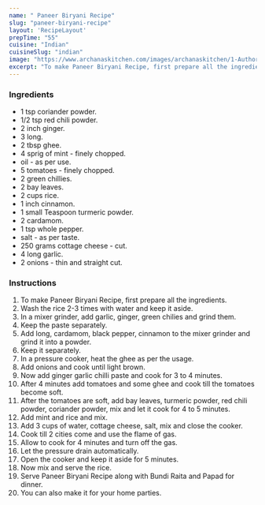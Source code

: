 ---
name: " Paneer Biryani Recipe"
slug: "paneer-biryani-recipe"
layout: 'RecipeLayout'
prepTime: "55"
cuisine: "Indian"
cuisineSlug: "indian"
image: "https://www.archanaskitchen.com/images/archanaskitchen/1-Author/Priya__Suresh/Paneer_Biryani_Recipe-1.jpg"
excerpt: "To make Paneer Biryani Recipe, first prepare all the ingredients"
---

### Ingredients

-  1 tsp coriander powder.
-  1/2 tsp red chili powder.
-  2 inch ginger.
-  3 long.
-  2 tbsp ghee.
-  4 sprig of mint - finely chopped.
-  oil - as per use.
-  5 tomatoes - finely chopped.
-  2 green chillies.
-  2 bay leaves.
- 2 cups rice.
-  1 inch cinnamon.
-  1 small Teaspoon turmeric powder.
-  2 cardamom.
-  1 tsp whole pepper.
-  salt - as per taste.
-  250 grams cottage cheese - cut.
-  4 long garlic.
-  2 onions - thin and straight cut.

### Instructions

1. To make Paneer Biryani Recipe, first prepare all the ingredients.
1. Wash the rice 2-3 times with water and keep it aside.
1. In a mixer grinder, add garlic, ginger, green chilies and grind them.
1. Keep the paste separately.
1. Add long, cardamom, black pepper, cinnamon to the mixer grinder and grind it into a powder.
1. Keep it separately.
1. In a pressure cooker, heat the ghee as per the usage.
1. Add onions and cook until light brown.
1. Now add ginger garlic chilli paste and cook for 3 to 4 minutes.
1. After 4 minutes add tomatoes and some ghee and cook till the tomatoes become soft.
1. After the tomatoes are soft, add bay leaves, turmeric powder, red chili powder, coriander powder, mix and let it cook for 4 to 5 minutes.
1. Add mint and rice and mix.
1. Add 3 cups of water, cottage cheese, salt, mix and close the cooker.
1. Cook till 2 cities come and use the flame of gas.
1. Allow to cook for 4 minutes and turn off the gas.
1. Let the pressure drain automatically.
1. Open the cooker and keep it aside for 5 minutes.
1. Now mix and serve the rice.
1. Serve Paneer Biryani Recipe along with Bundi Raita and Papad for dinner.
1. You can also make it for your home parties.

